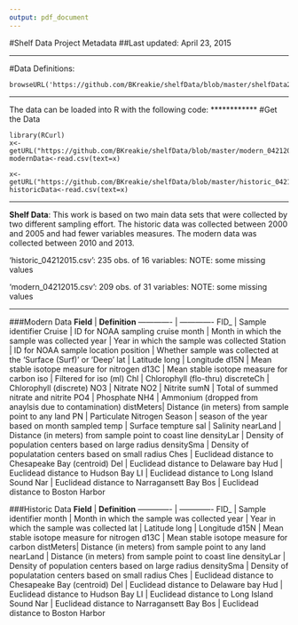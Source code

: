```yaml
---
output: pdf_document
---
```


#Shelf Data Project Metadata
##Last updated: April 23, 2015

************
  #Data Definitions:
  
    browseURL('https://github.com/BKreakie/shelfData/blob/master/shelfData20150423.Rmd')
************
The data can be loaded into R with the following code:
************
  #Get the Data
  
    library(RCurl)
    x<-getURL("https://github.com/BKreakie/shelfData/blob/master/modern_04212015.csv")
    modernData<-read.csv(text=x)
    
    x<-getURL("https://github.com/BKreakie/shelfData/blob/master/historic_04212015.csv")
    historicData<-read.csv(text=x)

************
**Shelf Data**: This work is based on two main data sets that were collected by two different sampling effort.  The historic data was collected between 2000 and 2005 and had fewer variables measures.  The modern data was collected between 2010 and 2013.

'historic_04212015.csv':  235 obs. of  16 variables:  NOTE: some missing values

'modern_04212015.csv':  209 obs. of  31 variables:  NOTE: some missing values

************
###Modern Data
**Field**  | **Definition**
------------- | ------------- 
FID_ | Sample identifier
Cruise | ID for  NOAA sampling cruise 
month | Month in which the sample was collected
year | Year in which the sample was collected
Station | ID for NOAA sample location
position | Whether sample was collected at the 'Surface (Surf)' or 'Deep'
lat | Latitude
long | Longitude
d15N | Mean stable isotope measure for nitrogen
d13C | Mean stable isotope measure for carbon
iso | Filtered for iso (ml)
Chl | Chlorophyll (flo-thru) 
discreteCh | Chlorophyll (discrete) 
NO3 | Nitrate
NO2 | Nitrite
sumN | Total of summed nitrate and nitrite
PO4 | Phosphate
NH4 | Ammonium (dropped from anaylsis due to contamination)
distMeters| Distance (in meters) from sample point to any land
PN | Particulate Nitrogen
Season | season of the year based on month sampled
temp | Surface tempture 
sal | Salinity
nearLand | Distance (in meters) from sample point to coast line 
densityLar | Density of population centers based on large radius
densitySma | Density of populatation centers based on small radius
Ches | Euclidead distance to Chesapeake Bay (centroid)
Del | Euclidead distance to Delaware bay
Hud | Euclidead distance to Hudson Bay
LI | Euclidead distance to Long Island Sound 
Nar | Euclidead distance to Narragansett Bay
Bos | Euclidead distance to Boston Harbor


###Historic Data
**Field**  | **Definition**
------------- | ------------- 
FID_ | Sample identifier
month | Month in which the sample was collected
year | Year in which the sample was collected
lat | Latitude
long | Longitude
d15N | Mean stable isotope measure for nitrogen
d13C | Mean stable isotope measure for carbon
distMeters| Distance (in meters) from sample point to any land
nearLand | Distance (in meters) from sample point to coast line
densityLar | Density of population centers based on large radius
densitySma | Density of populatation centers based on small radius
Ches | Euclidead distance to Chesapeake Bay (centroid)
Del | Euclidead distance to Delaware bay
Hud | Euclidead distance to Hudson Bay
LI | Euclidead distance to Long Island Sound 
Nar | Euclidead distance to Narragansett Bay
Bos | Euclidead distance to Boston Harbor
